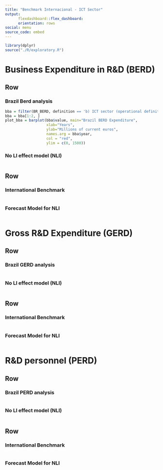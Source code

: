 ```yaml
---
title: "Benchmark Internacional - ICT Sector"
output: 
      flexdashboard::flex_dashboard:
      orientation: rows
social: menu
source_code: embed
---
```


```r
library(dplyr)
source("./R/exploratory.R")
```

Business Expenditure in R&D (BERD)
=======================================================================

Row
-----------------------------------------------------------------------

### Brazil Berd analysis 

```r
bba = filter(BR_BERD, definition == 'b) ICT sector (operational definition)')
bba = bba[1:2, ]
plot_bba = barplot(bba$value, main="Brazil BERD Expenditure", 
                   xlab="Years",
                   ylab="Millions of current euros",
                   names.arg = bba$year,
                   col = "red",
                   ylim = c(0, 1500)) 

```

### No LI effect model (NLI)

```r

```

Row
-----------------------------------------------------------------------

###  International Benchmark

```r

```

### Forecast Model for NLI

```r

```


Gross R&D Expenditure (GERD)
=======================================================================

Row
-----------------------------------------------------------------------

### Brazil GERD analysis 

```r

```

### No LI effect model (NLI)

```r

```

Row
-----------------------------------------------------------------------

###  International Benchmark

```r

```

### Forecast Model for NLI

```r

```


 R&D personnel (PERD)
=======================================================================

Row
-----------------------------------------------------------------------

### Brazil PERD analysis 

```r

```

### No LI effect model (NLI)

```r

```

Row
-----------------------------------------------------------------------

###  International Benchmark

```r

```

### Forecast Model for NLI

```r

```


